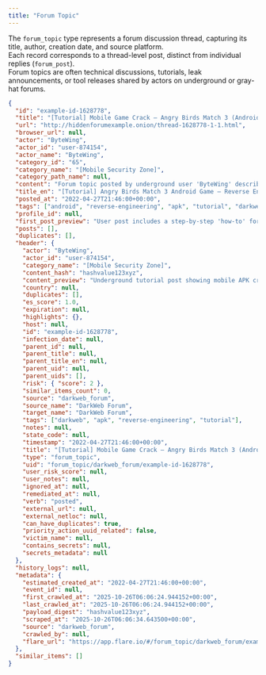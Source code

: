 ```yaml
---
title: "Forum Topic"
---
```


The `forum_topic` type represents a forum discussion thread, capturing its title, author, creation date, and source platform.  
Each record corresponds to a thread-level post, distinct from individual replies (`forum_post`).  
Forum topics are often technical discussions, tutorials, leak announcements, or tool releases shared by actors on underground or gray-hat forums.

```json Example Content
{
  "id": "example-id-1628778",
  "title": "[Tutorial] Mobile Game Crack – Angry Birds Match 3 (Android)",
  "url": "http://hiddenforumexample.onion/thread-1628778-1-1.html",
  "browser_url": null,
  "actor": "ByteWing",
  "actor_id": "user-874154",
  "actor_name": "ByteWing",
  "category_id": "65",
  "category_name": "[Mobile Security Zone]",
  "category_path_name": null,
  "content": "Forum topic posted by underground user 'ByteWing' describing methods for modifying mobile game binaries. The thread explains the use of patched APKs and custom scripts to bypass license verification and in-app purchase checks. While framed as an educational post, the content includes step-by-step details and links to modified game builds (links redacted). Community replies discuss anti-tamper protections and note that the author may use these techniques in broader Android cracking operations. The post’s tone and context align with known behavior of low-tier mobile modding groups active on clear and dark web forums.",
  "title_en": "[Tutorial] Angry Birds Match 3 Android Game – Reverse Engineering Guide",
  "posted_at": "2022-04-27T21:46:00+00:00",
  "tags": ["android", "reverse-engineering", "apk", "tutorial", "darkweb"],
  "profile_id": null,
  "first_post_preview": "User post includes a step-by-step 'how-to' for unpacking and modifying Android game binaries.",
  "posts": [],
  "duplicates": [],
  "header": {
    "actor": "ByteWing",
    "actor_id": "user-874154",
    "category_name": "[Mobile Security Zone]",
    "content_hash": "hashvalue123xyz",
    "content_preview": "Underground tutorial post showing mobile APK cracking process for an Android puzzle game.",
    "country": null,
    "duplicates": [],
    "es_score": 1.0,
    "expiration": null,
    "highlights": {},
    "host": null,
    "id": "example-id-1628778",
    "infection_date": null,
    "parent_id": null,
    "parent_title": null,
    "parent_title_en": null,
    "parent_uid": null,
    "parent_uids": [],
    "risk": { "score": 2 },
    "similar_items_count": 0,
    "source": "darkweb_forum",
    "source_name": "DarkWeb Forum",
    "target_name": "DarkWeb Forum",
    "tags": ["darkweb", "apk", "reverse-engineering", "tutorial"],
    "notes": null,
    "state_code": null,
    "timestamp": "2022-04-27T21:46:00+00:00",
    "title": "[Tutorial] Mobile Game Crack – Angry Birds Match 3 (Android)",
    "type": "forum_topic",
    "uid": "forum_topic/darkweb_forum/example-id-1628778",
    "user_risk_score": null,
    "user_notes": null,
    "ignored_at": null,
    "remediated_at": null,
    "verb": "posted",
    "external_url": null,
    "external_netloc": null,
    "can_have_duplicates": true,
    "priority_action_uuid_related": false,
    "victim_name": null,
    "contains_secrets": null,
    "secrets_metadata": null
  },
  "history_logs": null,
  "metadata": {
    "estimated_created_at": "2022-04-27T21:46:00+00:00",
    "event_id": null,
    "first_crawled_at": "2025-10-26T06:06:24.944152+00:00",
    "last_crawled_at": "2025-10-26T06:06:24.944152+00:00",
    "payload_digest": "hashvalue123xyz",
    "scraped_at": "2025-10-26T06:06:34.643500+00:00",
    "source": "darkweb_forum",
    "crawled_by": null,
    "flare_url": "https://app.flare.io/#/forum_topic/darkweb_forum/example-id-1628778"
  },
  "similar_items": []
}
```
